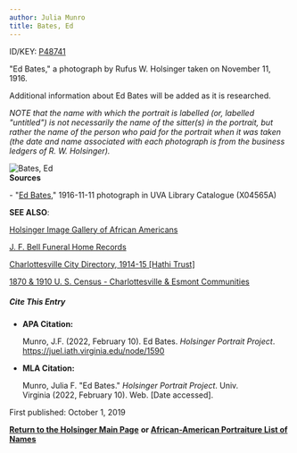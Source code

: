 ```yaml
---
author: Julia Munro
title: Bates, Ed
---
```

ID/KEY: [P48741](http://juel.iath.virginia.edu/public_person?person=48741 "P48741")

"Ed Bates," a photograph by Rufus W. Holsinger taken on November 11, 1916.

Additional information about Ed Bates will be added as it is researched.  
  

_NOTE that the name with which the portrait is labelled (or, labelled "untitled") is not necessarily the name of the sitter(s) in the portrait, but rather the name of the person who paid for the portrait when it was taken (the date and name associated with each photograph is from the business ledgers of R. W. Holsinger)._ 

![Bates, Ed](https://iiif.lib.virginia.edu/iiif/uva-lib:1044745/full/1000,1337/0/default.jpg "Bates, Ed")  
**Sources**

\- "[Ed Bates](https://search.lib.virginia.edu/catalog/uva-lib:1044745#?c=0&m=0&s=0&cv=0&xywh=-1301%2C0%2C5402%2C4004 "Bates, Ed")," 1916-11-11 photograph in UVA Library Catalogue (X04565A) 

**SEE ALSO**:

[Holsinger Image Gallery of African Americans](http://rwholsingerphotos.org/images.php "Holsinger Image Gallery of African Americans")

[J. F. Bell Funeral Home Records](http://www2.vcdh.virginia.edu/afam/raceandplace/perl_scripts/funeral_search.html "J. F. Bell Funeral Home Database")

[Charlottesville City Directory, 1914-15 \[Hathi Trust\]](https://catalog.hathitrust.org/Record/101954103 "Charlottesville City Directory, 1914-15") 

[1870 & 1910 U. S. Census - Charlottesville & Esmont Communities](http://www2.vcdh.virginia.edu/afam/raceandplace/census/search_both.html "1870 & 1910 U. S. Census: Charlottesville and Esmont Communities")

##### **Cite This Entry**

*   **APA Citation:**
    
    Munro, J.F. (2022, February 10). Ed Bates. _Holsinger Portrait Project_. https://juel.iath.virginia.edu/node/1590
    
*   **MLA Citation:**
    
    Munro, Julia F. "Ed Bates." _Holsinger Portrait Project_. Univ. Virginia (2022, February 10). Web. \[Date accessed\].
    

First published: October 1, 2019    

[**Return to the Holsinger Main Page**](http://juel.iath.virginia.edu/node/980) **or [African-American Portraiture List of Names](http://juel.iath.virginia.edu/node/996)**